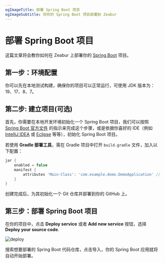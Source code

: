 ```yaml
---
ogImageTitle: 部署 Spring Boot 项目
ogImageSubtitle: 将你的 Spring Boot 项目部署到 Zeabur
---
```


# 部署 Spring Boot 项目

这篇文章将会教你如何在 Zeabur 上部署你的 [Spring Boot](https://spring.io/projects/spring-boot) 项目。

## 第一步：环境配置

你可以先在本地测试构建，确保你的项目可以正常运行，可使用 JDK 版本为：19、17、8、7。

## 第二步: 建立项目(可选)

首先，你需要在本地开发环境初始化一个 Spring Boot 项目，我们可以按照 [Spring Boot 官方文件](https://spring.io/quickstart) 的指示来完成这个步骤，或是依据你喜好的 IDE（例如 [IntelliJ IDEA](https://www.jetbrains.com/idea/) 或 [Eclipse](https://www.eclipse.org/) 等等），初始化 Spring Boot 项目。

若使用 **Gradle 部署工具**，需在 Gradle 项目中打开 `build.gradle` 文件，加入以下配置：

```groovy
jar {
    enabled = false
    manifest {
        attributes 'Main-Class': 'com.example.demo.DemoApplication' // <-- 请将此处的包名和类名替换为你的项目包名和类名
    }
}
```

创建完成后，为其初始化一个 Git 仓库并部署到你的 GitHub 上。

## 第三步：部署 Spring Boot 项目

在你的项目中，点击 **Deploy service** 或者 **Add new service** 按钮，选择 **Deploy your source code**.

![deploy](/framework/deploy.png)

搜索想要部署的 Spring Boot 代码仓库，点击导入，你的 Spring Boot 应用就将自动开始部署。
